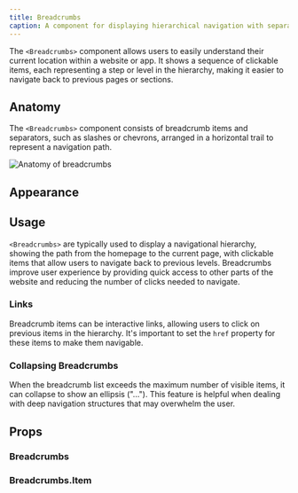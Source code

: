 ```yaml
---
title: Breadcrumbs
caption: A component for displaying hierarchical navigation with separators.
---
```


The `<Breadcrumbs>` component allows users to easily understand their current location within a website or app. It shows a sequence of clickable items, each representing a step or level in the hierarchy, making it easier to navigate back to previous pages or sections.

## Anatomy

The `<Breadcrumbs>` component consists of breadcrumb items and separators, such as slashes or chevrons, arranged in a horizontal trail to represent a navigation path.

<Image
  src="/breadcrumbs/breadcrumbs-anatomy.jpg"
  alt="Anatomy of breadcrumbs"
  width={800}
  height={550}
  className="mx-auto block"
/>

## Appearance

<AppearanceDemo component={title} />

<AppearanceTable component={title} />

## Usage

`<Breadcrumbs>` are typically used to display a navigational hierarchy, showing the path from the homepage to the current page, with clickable items that allow users to navigate back to previous levels. Breadcrumbs improve user experience by providing quick access to other parts of the website and reducing the number of clicks needed to navigate.

<ComponentDemo file="./breadcrumbs-appearance.demo.tsx" />

### Links

Breadcrumb items can be interactive links, allowing users to click on previous items in the hierarchy. It's important to set the `href` property for these items to make them navigable.

<ComponentDemo file="./breadcrumbs-with-links.demo.tsx" />

### Collapsing Breadcrumbs

When the breadcrumb list exceeds the maximum number of visible items, it can collapse to show an ellipsis ("..."). This feature is helpful when dealing with deep navigation structures that may overwhelm the user.

<ComponentDemo file="./breadcrumbs-collapsing.demo.tsx" />

## Props

### Breadcrumbs

<PropsTable component={title} />

### Breadcrumbs.Item

<PropsTable component="BreadcrumbsItem" />
